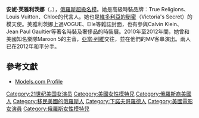 {{藝人
| 姓名     = 安妮·芙雅利茨娜
| 類型     = 模特兒
| 圖片     =
| 圖片尺寸 = 
| 圖片簡介 = 
| 原名     = Anna Sergeyevna Vyalitsyna 
| 外文名   = Анна Сергеевна Вьялицына
| 外文     = ru
| 羅馬拼音 = 
| 英文名   = Anne Vyalitsyna
| 綽號     = Anne V
| 其他藝名 =
| 國籍     = {{USA}}
| 出生日期 = {{birth date and age|1986|3|19}}
| 出生地點 = {{USSR}}[[下诺夫哥罗德|下诺夫哥罗德]]
| 逝世日期 = 
| 逝世地點 = 
| 職業     = 模特兒
| 語言     = 
| 教育程度 = 
| 宗教信仰 = 
| 配偶     = 
| 兒女     = Alaska Cahan
| 父母     = 
| 出身地   = 
| 出道作   = 
| 出道日期 = 
| 代表作   = 
| 活躍年代 = 2001年至今
| 唱片公司 = 
| 經紀公司 = Women Model Management
| 網站     = 
| 相關團體 = 
| 獎項     = 
| IMDb    = 
}}

'''安妮·芙雅利茨娜'''（{{lang-en|Anne Vyalitsyna}}，{{bd|1986年|3月19日|catIdx=Vyalitsyna, Anne}}），[[俄羅斯|俄羅斯]][[超級名模|超級名模]]。她是高級時裝品牌：True Religions、Louis Vuitton、Chloe的代言人。她也是[[維多利亞的秘密|維多利亞的秘密]]（Victoria's Secret）的模天使。芙雅利茨娜上過VOGUE、Elle等雜誌封面，也有參與Calvin Klein、Jean Paul Gaultier等著名時裝及奢侈品的時裝展。2010年至2012年間，她曾和美國知名樂隊Maroon 5的主音，[[亞當·列維|亞當·列維]]交往，並在他們的MV客串演出。兩人已在2012年和平分手。

== 參考文獻 ==
* [http://models.com/people/anne-vyalitsyna Models.com Profile] {{Wayback|url=http://models.com/people/anne-vyalitsyna |date=20130913011652 }}

{{russia-bio-stub}}
{{DEFAULTSORT: Vyalitsyna, Anne}}
[[Category:21世纪美国女演员|Category:21世纪美国女演员]]
[[Category:美國女性模特兒|Category:美國女性模特兒]]
[[Category:俄羅斯裔美國人|Category:俄羅斯裔美國人]]
[[Category:移民美國的俄羅斯人|Category:移民美國的俄羅斯人]]
[[Category:下諾夫哥羅德人|Category:下諾夫哥羅德人]]
[[Category:美國電影女演員|Category:美國電影女演員]]
[[Category:俄羅斯女性模特兒|Category:俄羅斯女性模特兒]]